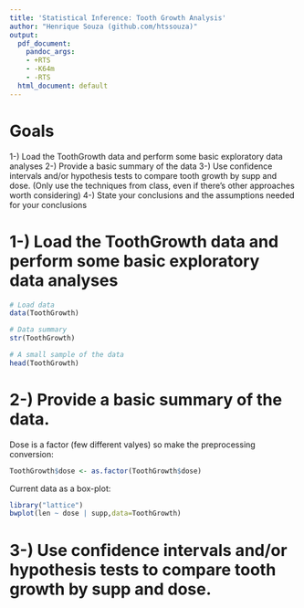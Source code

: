 ```yaml
---
title: 'Statistical Inference: Tooth Growth Analysis'
author: "Henrique Souza (github.com/htssouza)"
output:
  pdf_document:
    pandoc_args:
    - +RTS
    - -K64m
    - -RTS
  html_document: default
---
```


# Goals

1-) Load the ToothGrowth data and perform some basic exploratory data analyses 
2-) Provide a basic summary of the data
3-) Use confidence intervals and/or hypothesis tests to compare tooth growth by supp and dose. (Only use the techniques from class, even if there's other approaches worth considering)
4-) State your conclusions and the assumptions needed for your conclusions

# 1-) Load the ToothGrowth data and perform some basic exploratory data analyses 

```r
# Load data
data(ToothGrowth)

# Data summary
str(ToothGrowth)

# A small sample of the data
head(ToothGrowth)
```

# 2-) Provide a basic summary of the data.

Dose is a factor (few different valyes) so make the preprocessing conversion:

```r
ToothGrowth$dose <- as.factor(ToothGrowth$dose)
```

Current data as a box-plot:

```r
library("lattice")
bwplot(len ~ dose | supp,data=ToothGrowth)
```

# 3-) Use confidence intervals and/or hypothesis tests to compare tooth growth by supp and dose.



